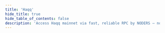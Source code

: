 ```yaml
---
title: 'Haqq'
hide_title: true
hide_table_of_contents: false
description: 'Access Haqq mainnet via fast, reliable RPC by NODERS — no limits, Omnichain-ready, and built for scalable Web3'
---
```



<ChainLayout>
  <ChainHero
    name="Haqq"
    iconUrl="img/haqq-icon.svg"
    bgColor="#00D784"
    scope="mainnet"
    chainId="haqq_11235-1"
    nodeVersion="v1.8.2"
    token=""
    stakeUrl=""
    restakeUrl=""
    websiteUrl="https://haqq.network/"
    githubUrl="https://github.com/haqq-network"
    xUrl="https://twitter.com/The_HaqqNetwork"
    discordUrl="https://discord.gg/CDtXuQG3Vd"
  />

  <ProductLinks
    appUrl=""
    appImageUrl="img/products/"
    explorerUrl=""
    explorerImageUrl="img/products/"
    faucetUrl=""
  />

  <ToolsGrid
    chainName="haqq"
    scope="mainnet"
    showInstall={true}
    showUpgrade={true}
    showGenesis={true}
    showCli={true}
    showEndpoints={true}
    showStateSync={true}
    showSnapshot={true}
    showLivePeers={true}
    showSeed={true}
    showAddressBook={true}
    showExplorersList={false}
    showPublicEndpoints={false}
    showUsefulTools={false}
    showUpgradeWatcher={false}
  />

</ChainLayout>
